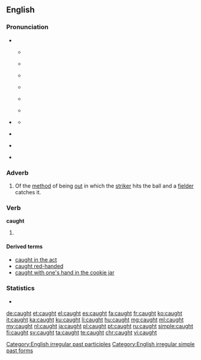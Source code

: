 ==English==

===Pronunciation===
* {{IPA|/kɔ(ː)t/}}
** {{a|RP}} {{IPA|[kʰɔːt]}}
** {{audio|en-uk-caught.ogg|Audio (UK)}}
** {{a|Australia|New Zealand}} {{IPA|[kʰoːt]}}
** {{audio|en-au-caught.ogg|Audio (Australia)}}
** {{a|US}} {{IPA|[kʰɔt]}}
** {{audio|en-us-inlandnorth-caught.ogg|Audio (US-Inland North)}}
* {{a|cot-caught}} {{IPA|/kɑt/|[kʰɑt]}}
** {{audio|en-us-caught.ogg|Audio (US cot-caught merged)}}
* {{homophones|lang=en|cot}} {{qualifier|accents with cot-caught merger}}
* {{homophones|lang=en|court}} {{qualifier|non-rhotic accents}}
* {{rhymes|ɔːt}}

===Adverb===
{{en-adv|-}}

# {{context|cricket|lang=en}} Of the [[method]] of being [[out]] in which the [[striker]] hits the ball and a [[fielder]] catches it.

===Verb===
'''caught'''

# {{en-past of|catch}}

====Derived terms====
* [[caught in the act]]
* [[caught red-handed]]
* [[caught with one's hand in the cookie jar]]

===Statistics===
* {{rank|struck|man's|write|651|caught|below|window|instead}}

[[Category:English irregular past participles]]
[[Category:English irregular simple past forms]]

[[de:caught]]
[[et:caught]]
[[el:caught]]
[[es:caught]]
[[fa:caught]]
[[fr:caught]]
[[ko:caught]]
[[it:caught]]
[[ka:caught]]
[[ku:caught]]
[[li:caught]]
[[hu:caught]]
[[mg:caught]]
[[ml:caught]]
[[my:caught]]
[[nl:caught]]
[[ja:caught]]
[[pl:caught]]
[[pt:caught]]
[[ru:caught]]
[[simple:caught]]
[[fi:caught]]
[[sv:caught]]
[[ta:caught]]
[[te:caught]]
[[chr:caught]]
[[vi:caught]]